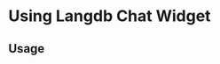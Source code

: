 
<Meta of={Widget} title="Widget" />

# Using Langdb Chat Widget

<Canvas of={Widget.Starters} />

## Usage

```ts
import { Widget } from "@langdb/widget";

const Chat = () => {
  return (
    <div
      style={{
        display: "flex",
        flexDirection: "column",
        height: "60vh",
      }}
    >
      <div className="flex flex-1 ">
        <Widget
          className={"w-full h-full"}
          publicId={publicId}
          modelName={"cities_info_model"}
          advancedOptions={{
            conversationOptions: {
              conversationStarters: [
                {
                  prompt: "What is the most Populous City",
                },
                {
                  prompt: "Tell me interesting facts about Tokyo.",
                },
                {
                  prompt: "Give me some interesting cities to visit.",
                },
              ],
            },
          }}
        />
      </div>
    </div>
  );
};

export default Chat;
```
